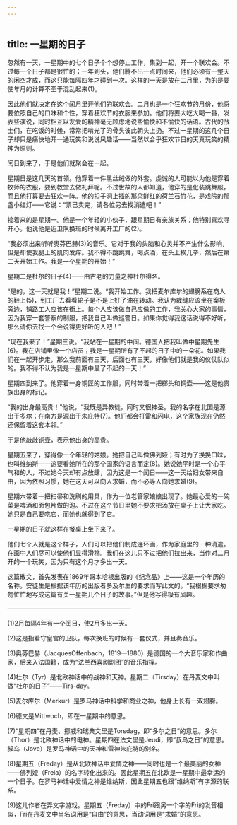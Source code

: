 ```yaml
---
---
---
```

title: 一星期的日子
---






忽然有一天，一星期中的七个日子个个想停止工作，集到一起，开一个联欢会。不过每一个日子都是很忙的；一年到头，他们腾不出一点时间来，他们必须有一整天的闲空才成，而这只能每隔四年才碰到一次。这样的一天是放在二月里，为的是要使年月的计算不至于混乱起来(1)。

因此他们就决定在这个闰月里开他们的联欢会。二月也是一个狂欢节的月份，他将要依照自己的口味和个性，穿着狂欢节的衣服来参加。他们将要大吃大喝一番，发表些演说，同时相互以友爱的精神毫无顾虑地说些愉快和不愉快的话语。古代的战士们，在吃饭的时候，常常把啃光了的骨头彼此朝头上扔。不过一星期的这几个日子却只是痛快地开一通玩笑和说说风趣话——当然以合乎狂欢节日的天真玩笑的精神为原则。

闰日到来了，于是他们就聚会在一起。

星期日是这几天的首领。他穿着一件黑丝绒做的外套。虔诚的人可能以为他是穿着牧师的衣服，要到教堂去做礼拜呢。不过世故的人都知道，他穿的是化装跳舞服，而且他打算要去狂欢一阵。他的扣子洞上插的那朵鲜红的荷兰石竹花，是戏院的那盏小红灯——它说：“票已卖完，请各位另去找消遣吧！”

接着来的是星期一。他是一个年轻的小伙子，跟星期日有亲族关系；他特别喜欢寻开心。他说他是近卫队换班的时候离开工厂的(2)。

“我必须出来听听奥芬巴赫(3)的音乐。它对于我的头脑和心灵并不产生什么影响，但是却使我腿上的肌肉发痒。我不得不跳跳舞，喝点酒，在头上挨几拳，然后在第二天开始工作。我是一个星期的开始！”

星期二是杜尔的日子(4)——由古老的力量之神杜尔得名。

“是的，这一天就是我！”星期二说。“我开始工作。我把麦尔库尔的翅膀系在商人的鞋上(5)，到工厂去看看轮子是不是上好了油在转动。我认为裁缝应该坐在案板旁边，铺路工人应该在街上。每个人应该做自己应做的工作，我关心大家的事情，因为我穿一套警察的制服，把我自己叫做巡警日。如果你觉得我这话说得不好听，那么请你去找一个会说得更好听的人吧！”

“现在我来了！”星期三说。“我站在一星期的中间。德国人把我叫做中星期先生(6)。我在店铺里像一个店员；我是一星期所有了不起的日子中的一朵花。如果我们在一起开步走，那么我前面有三天，后面也有三天，好像他们就是我的仪仗队似的。我不得不认为我是一星期中最了不起的一天！”

星期四到来了。他穿着一身铜匠的工作服，同时带着一把榔头和铜壶——这是他贵族出身的标记。

“我的出身最高贵！”他说，“我既是异教徒，同时又很神圣。我的名字在北国是源出于多尔；在南方是源出于朱庇特(7)。他们都会打雷和闪电，这个家族现在仍然还保留着这套本领。”

于是他敲敲铜壶，表示他出身的高贵。

星期五来了，穿得像一个年轻的姑娘。她把自己叫做佛列娅；有时为了换换口味，也叫维纳斯——这要看她所在的那个国家的语言而定(8)。她说她平时是一个心平气和的人，不过她今天却有点放肆，因为这是一个闰日——这一天给妇女带来自由，因为依照习惯，她在这天可以向人求婚，而不必等人向她求婚(9)。

星期六带着一把扫帚和洗刷的用具，作为一位老管家娘娘出现了。她最心爱的一碗菜是啤酒和面包片做的泡。不过在这个节日里她不要求把汤放在桌子上让大家吃。她只是自己要吃它，而她也就得到了它。

一星期的日子就这样在餐桌上坐下来了。

他们七个人就是这个样子，人们可以把他们制成连环画，作为家庭里的一种消遣。在画中人们尽可以使他们显得滑稽。我们在这儿只不过把他们拉出来，当作对二月开的一个玩笑，因为只有这个月才多出一天。

这篇散文，首先发表在1869年哥本哈根出版的《纪念品》上——这是一个年历的名称。安徒生是根据该年历的出版者多及尔生的要求而写此文的。“我根据要求匆匆忙忙地写成这篇有关一星期几个日子的故事。”但是他写得极有风趣。




————————————————————

(1)2月每隔4年有一个闰日，使2月多出一天。

(2)这是指看守皇宫的卫队，每次换班的时候有一套仪式，并且奏音乐。

(3)奥芬巴赫（JacquesOffenbach，1819—1880）是德国的一个大音乐家和作曲家，后来入法国籍，成为“法兰西喜剧剧团”的音乐指挥。

(4)杜尔（Tyr）是北欧神话中的战神和天神。星期二（Tirsday）在丹麦文中叫做“杜尔的日子”——Tirs-day。

(5)麦尔库尔（Merkur）是罗马神话中科学和商业之神，他身上长有一双翅膀。

(6)德文是Mittwoch，即在一星期中的意思。

(7)“星期四”在丹麦、挪威和瑞典文里是Torsdag，即“多尔之日”的意思。多尔（Thor）是北欧神话中的电神。星期四在法文里是Jeudi，即“叔乌之日”的意思。叔乌（Jove）是罗马神话中的天神和雷神朱庇特的别名。

(8)星期五（Freday）是从北欧神话中爱情之神——同时也是一个最美丽的女神——佛列娅（Freia）的名字转化出来的。因此星期五在北欧是一星期中最幸运的一个日子。在罗马神话中爱情之神是维纳斯，因此星期五也跟“维纳斯”有字源的联系。

(9)这儿作者在弄文字游戏。星期五（Freday）中的Fri跟另一个字的Fri的发音相似，Fri在丹麦文中当名词用是“自由”的意思，当动词用是“求婚”的意思。